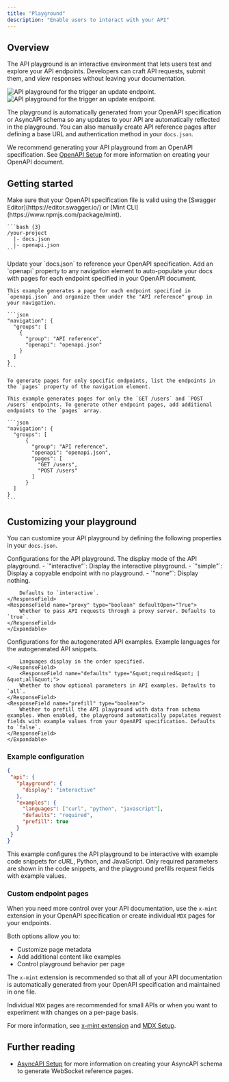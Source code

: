```yaml
---
title: "Playground"
description: "Enable users to interact with your API"
---
```


## Overview

The API playground is an interactive environment that lets users test and explore your API endpoints. Developers can craft API requests, submit them, and view responses without leaving your documentation.

<Frame>
  <img src="/images/playground/API-playground-light.png" alt="API playground for the trigger an update endpoint." className="block dark:hidden" />
  <img src="/images/playground/API-playground-dark.png" alt="API playground for the trigger an update endpoint." className="hidden dark:block" />
</Frame>

The playground is automatically generated from your OpenAPI specification or AsyncAPI schema so any updates to your API are automatically reflected in the playground. You can also manually create API reference pages after defining a base URL and authentication method in your `docs.json`.

We recommend generating your API playground from an OpenAPI specification. See [OpenAPI Setup](/api-playground/openapi-setup) for more information on creating your OpenAPI document.

## Getting started

<Steps>
  <Step title="Add your OpenAPI specification file.">
    <Info>
    Make sure that your OpenAPI specification file is valid using the [Swagger Editor](https://editor.swagger.io/) or [Mint CLI](https://www.npmjs.com/package/mint).
    </Info>

    ```bash {3}
    /your-project
      |- docs.json
      |- openapi.json
    ```

  </Step>
  <Step title="Configure `docs.json`.">
    Update your `docs.json` to reference your OpenAPI specification. Add an `openapi` property to any navigation element to auto-populate your docs with pages for each endpoint specified in your OpenAPI document.

    This example generates a page for each endpoint specified in `openapi.json` and organize them under the "API reference" group in your navigation.

    ```json
    "navigation": {
      "groups": [
        {
          "group": "API reference",
          "openapi": "openapi.json"
        }
      ]
    }
    ```

    To generate pages for only specific endpoints, list the endpoints in the `pages` property of the navigation element.

    This example generates pages for only the `GET /users` and `POST /users` endpoints. To generate other endpoint pages, add additional endpoints to the `pages` array.
    
    ```json
    "navigation": {
      "groups": [
          {
            "group": "API reference",
            "openapi": "openapi.json",
            "pages": [
              "GET /users",
              "POST /users"
            ]
          }
      ]
    }
    ```

  </Step>
</Steps>

## Customizing your playground

You can customize your API playground by defining the following properties in your `docs.json`.

<ResponseField name="playground" type="object">
    Configurations for the API playground.
    <Expandable title="playground" defaultOpen="True">
    <ResponseField name="display" type="&quot;interactive&quot; | &quot;simple&quot; | &quot;none&quot;">
        The display mode of the API playground.
        - `"interactive"`: Display the interactive playground.
        - `"simple"`: Display a copyable endpoint with no playground.
        - `"none"`: Display nothing.

        Defaults to `interactive`.
    </ResponseField>
    <ResponseField name="proxy" type="boolean" defaultOpen="True">
        Whether to pass API requests through a proxy server. Defaults to `true`.
    </ResponseField>
    </Expandable>
</ResponseField>

<ResponseField name="examples" type="object">
    Configurations for the autogenerated API examples.
    <Expandable title="examples" defaultOpen="True">
    <ResponseField name="languages" type="array of string">
        Example languages for the autogenerated API snippets.

        Languages display in the order specified.
    </ResponseField>
        <ResponseField name="defaults" type="&quot;required&quot; | &quot;all&quot;">
        Whether to show optional parameters in API examples. Defaults to `all`.
    </ResponseField>
    <ResponseField name="prefill" type="boolean">
        Whether to prefill the API playground with data from schema examples. When enabled, the playground automatically populates request fields with example values from your OpenAPI specification. Defaults to `false`.
    </ResponseField>
    </Expandable>
</ResponseField>

### Example configuration

```json
{
 "api": {
   "playground": {
     "display": "interactive"
   },
   "examples": {
     "languages": ["curl", "python", "javascript"],
     "defaults": "required",
     "prefill": true
   }
 }
}
```

This example configures the API playground to be interactive with example code snippets for cURL, Python, and JavaScript. Only required parameters are shown in the code snippets, and the playground prefills request fields with example values.

### Custom endpoint pages

When you need more control over your API documentation, use the `x-mint` extension in your OpenAPI specification or create individual `MDX` pages for your endpoints.

Both options allow you to:

- Customize page metadata
- Add additional content like examples
- Control playground behavior per page

The `x-mint` extension is recommended so that all of your API documentation is automatically generated from your OpenAPI specification and maintained in one file.

Individual `MDX` pages are recommended for small APIs or when you want to experiment with changes on a per-page basis.

For more information, see [x-mint extension](/api-playground/openapi-setup#x-mint-extension) and [MDX Setup](/api-playground/mdx/configuration).

## Further reading

- [AsyncAPI Setup](/api-playground/asyncapi/setup) for more information on creating your AsyncAPI schema to generate WebSocket reference pages.

